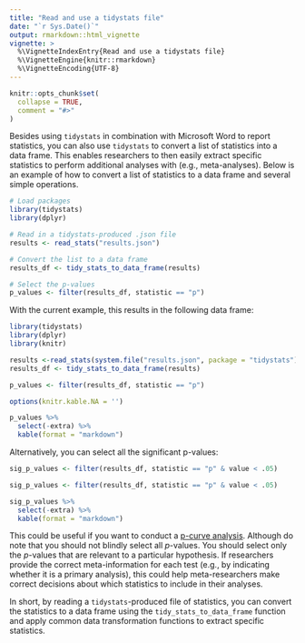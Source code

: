 ```yaml
---
title: "Read and use a tidystats file"
date: "`r Sys.Date()`"
output: rmarkdown::html_vignette
vignette: >
  %\VignetteIndexEntry{Read and use a tidystats file}
  %\VignetteEngine{knitr::rmarkdown}
  %\VignetteEncoding{UTF-8}
---
```


```r
knitr::opts_chunk$set(
  collapse = TRUE,
  comment = "#>"
)
```

Besides using `tidystats` in combination with Microsoft Word to report statistics, you can also use `tidystats` to convert a list of statistics into a data frame. This enables researchers to then easily extract specific statistics to perform additional analyses with (e.g., meta-analyses). Below is an example of how to convert a list of statistics to a data frame and several simple operations.

```r
# Load packages
library(tidystats)
library(dplyr)

# Read in a tidystats-produced .json file
results <- read_stats("results.json")

# Convert the list to a data frame
results_df <- tidy_stats_to_data_frame(results)

# Select the p-values
p_values <- filter(results_df, statistic == "p")
```

With the current example, this results in the following data frame:

```r
library(tidystats)
library(dplyr)
library(knitr)

results <-read_stats(system.file("results.json", package = "tidystats"))
results_df <- tidy_stats_to_data_frame(results)

p_values <- filter(results_df, statistic == "p")

options(knitr.kable.NA = '')

p_values %>%
  select(-extra) %>%
  kable(format = "markdown")
```

Alternatively, you can select all the significant p-values:

```r
sig_p_values <- filter(results_df, statistic == "p" & value < .05)
```

```r
sig_p_values <- filter(results_df, statistic == "p" & value < .05)

sig_p_values %>%
  select(-extra) %>%
  kable(format = "markdown")
```

This could be useful if you want to conduct a [p-curve analysis](https://doi.org/10.1177/1745691614553988). Although do note that you should not blindly select all *p*-values. You should select only the *p*-values that are relevant to a particular hypothesis. If researchers provide the correct meta-information for each test (e.g., by indicating whether it is a primary analysis), this could help meta-researchers make correct decisions about which statistics to include in their analyses.

In short, by reading a `tidystats`-produced file of statistics, you can convert the statistics to a data frame using the `tidy_stats_to_data_frame` function and apply common data transformation functions to extract specific statistics.
